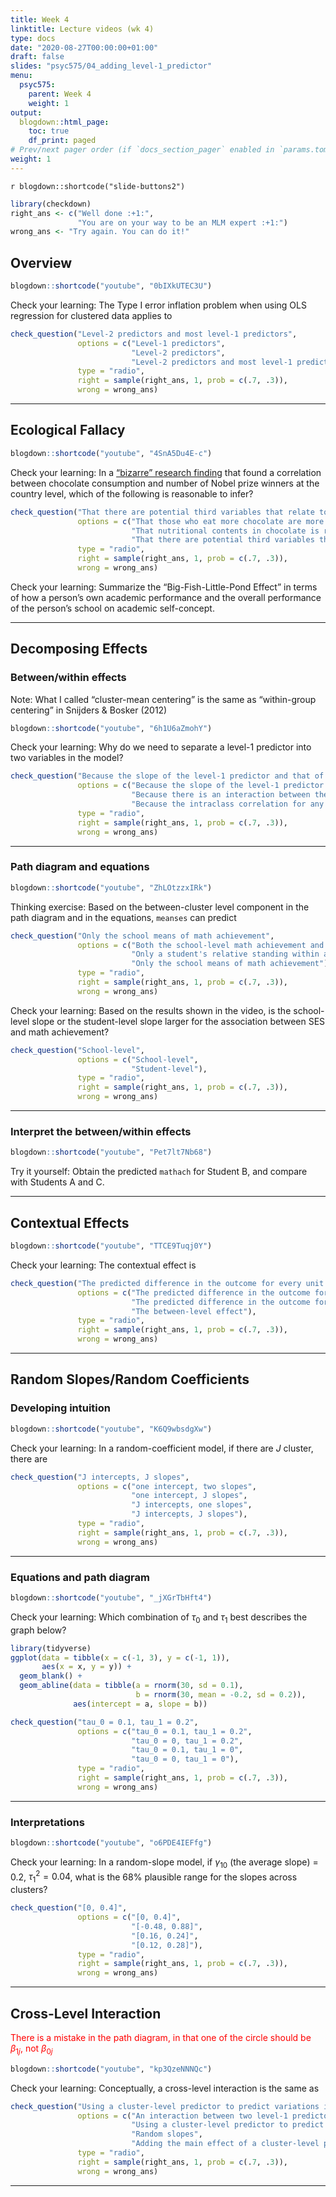 ```yaml
---
title: Week 4
linktitle: Lecture videos (wk 4)
type: docs
date: "2020-08-27T00:00:00+01:00"
draft: false
slides: "psyc575/04_adding_level-1_predictor"
menu:
  psyc575:
    parent: Week 4
    weight: 1
output:
  blogdown::html_page:
    toc: true
    df_print: paged
# Prev/next pager order (if `docs_section_pager` enabled in `params.toml`)
weight: 1
---
```


`r blogdown::shortcode("slide-buttons2")`

```r
library(checkdown)
right_ans <- c("Well done :+1:", 
               "You are on your way to be an MLM expert :+1:")
wrong_ans <- "Try again. You can do it!"
```

## Overview

```r
blogdown::shortcode("youtube", "0bIXkUTEC3U")
```

Check your learning: The Type I error inflation problem when using OLS regression for clustered data applies to

```r
check_question("Level-2 predictors and most level-1 predictors", 
               options = c("Level-1 predictors", 
                           "Level-2 predictors", 
                           "Level-2 predictors and most level-1 predictors"), 
               type = "radio", 
               right = sample(right_ans, 1, prob = c(.7, .3)), 
               wrong = wrong_ans)
```

***

## Ecological Fallacy

```r
blogdown::shortcode("youtube", "4SnA5Du4E-c")
```

Check your learning: In a ["bizarre" research finding](https://blogs.scientificamerican.com/the-curious-wavefunction/chocolate-consumption-and-nobel-prizes-a-bizarre-juxtaposition-if-there-ever-was-one/) that found a correlation between chocolate consumption and number of Nobel prize winners at the country level, which of the following is reasonable to infer?

```r
check_question("That there are potential third variables that relate to both a country's chocolate consumption level and the number of Nobel prize winners", 
               options = c("That those who eat more chocolate are more likely to win a nobel prize", 
                           "That nutritional contents in chocolate is related to cognitive functioning", 
                           "That there are potential third variables that relate to both a country's chocolate consumption level and the number of Nobel prize winners"), 
               type = "radio", 
               right = sample(right_ans, 1, prob = c(.7, .3)), 
               wrong = wrong_ans)
```

Check your learning: Summarize the "Big-Fish-Little-Pond Effect" in terms of how a person's own academic performance and the overall performance of the person's school on academic self-concept. 

***

## Decomposing Effects

### Between/within effects

Note: What I called "cluster-mean centering" is the same as "within-group centering" in Snijders & Bosker (2012)

```r
blogdown::shortcode("youtube", "6h1U6aZmohY")
```

Check your learning: Why do we need to separate a level-1 predictor into two variables in the model?

```r
check_question("Because the slope of the level-1 predictor and that of its cluster means may be different", 
               options = c("Because the slope of the level-1 predictor and that of its cluster means may be different", 
                           "Because there is an interaction between the predictor and the cluster variable", 
                           "Because the intraclass correlation for any level-1 predictor will be zero"), 
               type = "radio", 
               right = sample(right_ans, 1, prob = c(.7, .3)), 
               wrong = wrong_ans)
```

***

### Path diagram and equations

```r
blogdown::shortcode("youtube", "ZhLOtzzxIRk")
```

Thinking exercise: Based on the between-cluster level component in the path diagram and in the equations, `meanses` can predict

```r
check_question("Only the school means of math achievement", 
               options = c("Both the school-level math achievement and a student's relative standing within a school", 
                           "Only a student's relative standing within a school", 
                           "Only the school means of math achievement"), 
               type = "radio", 
               right = sample(right_ans, 1, prob = c(.7, .3)), 
               wrong = wrong_ans)
```

Check your learning: Based on the results shown in the video, is the school-level slope or the student-level slope larger for the association between SES and math achievement?

```r
check_question("School-level", 
               options = c("School-level", 
                           "Student-level"), 
               type = "radio", 
               right = sample(right_ans, 1, prob = c(.7, .3)), 
               wrong = wrong_ans)
```

***

### Interpret the between/within effects

```r
blogdown::shortcode("youtube", "Pet7lt7Nb68")
```

Try it yourself: Obtain the predicted `mathach` for Student B, and compare with Students A and C. 

***

## Contextual Effects

```r
blogdown::shortcode("youtube", "TTCE9Tuqj0Y")
```

Check your learning: The contextual effect is

```r
check_question("The predicted difference in the outcome for every unit difference in the cluster mean predictor, holding constant the level-1 predictor", 
               options = c("The predicted difference in the outcome for every unit difference in the cluster mean predictor, holding constant the level-1 predictor", 
                           "The predicted difference in the outcome for every unit difference in the level-1 predictor, within a given cluster", 
                           "The between-level effect"), 
               type = "radio", 
               right = sample(right_ans, 1, prob = c(.7, .3)), 
               wrong = wrong_ans)
```

***

## Random Slopes/Random Coefficients

### Developing intuition

```r
blogdown::shortcode("youtube", "K6Q9wbsdgXw")
```

Check your learning: In a random-coefficient model, if there are $J$ cluster, there are

```r
check_question("J intercepts, J slopes", 
               options = c("one intercept, two slopes", 
                           "one intercept, J slopes", 
                           "J intercepts, one slopes", 
                           "J intercepts, J slopes"), 
               type = "radio", 
               right = sample(right_ans, 1, prob = c(.7, .3)), 
               wrong = wrong_ans)
```

***

### Equations and path diagram

```r
blogdown::shortcode("youtube", "_jXGrTbHft4")
```

Check your learning: Which combination of $\tau_0$ and $\tau_1$ best describes the graph below?

```r
library(tidyverse)
ggplot(data = tibble(x = c(-1, 3), y = c(-1, 1)), 
       aes(x = x, y = y)) + 
  geom_blank() + 
  geom_abline(data = tibble(a = rnorm(30, sd = 0.1), 
                            b = rnorm(30, mean = -0.2, sd = 0.2)), 
              aes(intercept = a, slope = b))
```


```r
check_question("tau_0 = 0.1, tau_1 = 0.2", 
               options = c("tau_0 = 0.1, tau_1 = 0.2", 
                           "tau_0 = 0, tau_1 = 0.2", 
                           "tau_0 = 0.1, tau_1 = 0", 
                           "tau_0 = 0, tau_1 = 0"), 
               type = "radio", 
               right = sample(right_ans, 1, prob = c(.7, .3)), 
               wrong = wrong_ans)
```

***

### Interpretations

```r
blogdown::shortcode("youtube", "o6PDE4IEFfg")
```

Check your learning: In a random-slope model, if $\gamma_{10}$ (the average slope) = 0.2, $\tau^2_1 = 0.04$, what is the 68% plausible range for the slopes across clusters?

```r
check_question("[0, 0.4]", 
               options = c("[0, 0.4]", 
                           "[-0.48, 0.88]", 
                           "[0.16, 0.24]", 
                           "[0.12, 0.28]"), 
               type = "radio", 
               right = sample(right_ans, 1, prob = c(.7, .3)), 
               wrong = wrong_ans)
```

***

## Cross-Level Interaction

<span style="color:red">There is a mistake in the path diagram, in that one of the circle should be $\beta_{1j}$, not $\beta_{0j}$</span>

```r
blogdown::shortcode("youtube", "kp3QzeNNNQc")
```

Check your learning: Conceptually, a cross-level interaction is the same as

```r
check_question("Using a cluster-level predictor to predict variations in level-1 slopes", 
               options = c("An interaction between two level-1 predictors",
                           "Using a cluster-level predictor to predict variations in level-1 slopes", 
                           "Random slopes", 
                           "Adding the main effect of a cluster-level predictor"), 
               type = "radio", 
               right = sample(right_ans, 1, prob = c(.7, .3)), 
               wrong = wrong_ans)
```

***

